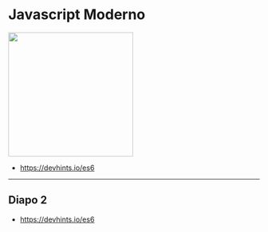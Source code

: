 

# Javascript Moderno

<img src={logo} width="250px"/>

<Logo/>

<Notes>

  - https://devhints.io/es6

</Notes>

---

## Diapo 2

<Logo/>

<Notes>

  - https://devhints.io/es6

</Notes>
